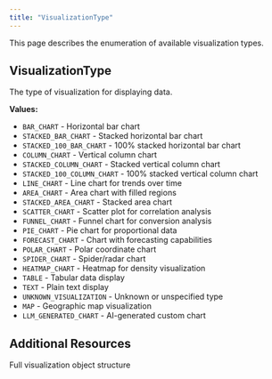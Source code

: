 ```yaml
---
title: "VisualizationType"
---
```


This page describes the enumeration of available visualization types.

## VisualizationType

The type of visualization for displaying data.

**Values:**
- `BAR_CHART` - Horizontal bar chart
- `STACKED_BAR_CHART` - Stacked horizontal bar chart
- `STACKED_100_BAR_CHART` - 100% stacked horizontal bar chart
- `COLUMN_CHART` - Vertical column chart
- `STACKED_COLUMN_CHART` - Stacked vertical column chart
- `STACKED_100_COLUMN_CHART` - 100% stacked vertical column chart
- `LINE_CHART` - Line chart for trends over time
- `AREA_CHART` - Area chart with filled regions
- `STACKED_AREA_CHART` - Stacked area chart
- `SCATTER_CHART` - Scatter plot for correlation analysis
- `FUNNEL_CHART` - Funnel chart for conversion analysis
- `PIE_CHART` - Pie chart for proportional data
- `FORECAST_CHART` - Chart with forecasting capabilities
- `POLAR_CHART` - Polar coordinate chart
- `SPIDER_CHART` - Spider/radar chart
- `HEATMAP_CHART` - Heatmap for density visualization
- `TABLE` - Tabular data display
- `TEXT` - Plain text display
- `UNKNOWN_VISUALIZATION` - Unknown or unspecified type
- `MAP` - Geographic map visualization
- `LLM_GENERATED_CHART` - AI-generated custom chart

## Additional Resources

<CardGroup cols={2}>
  <Card title="Visualization Schema" icon="chart-bar" href="/integrations/graphql-api/objects/visualization">
    Full visualization object structure
  </Card>
</CardGroup>
